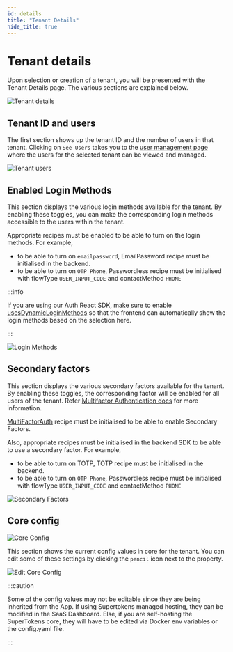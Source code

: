 ```yaml
---
id: details
title: "Tenant Details"
hide_title: true
---
```


# Tenant details

Upon selection or creation of a tenant, you will be presented with the Tenant Details page. The various sections are explained below.

<img src="/img/dashboard/tenant-management/details.png" alt="Tenant details"/>

## Tenant ID and users

The first section shows up the tenant ID and the number of users in that tenant. Clicking on `See Users` takes you to the [user management page](/docs/userdashboard/users-listing-and-details) where the users for the selected tenant can be viewed and managed.

<img src="/img/dashboard/tenant-management/tenant-users.png" alt="Tenant users"/>


## Enabled Login Methods

This section displays the various login methods available for the tenant. By enabling these toggles, you can make the corresponding login methods accessible to the users within the tenant.

Appropriate recipes must be enabled to be able to turn on the login methods. For example, 

- to be able to turn on `emailpassword`, EmailPassword recipe must be initialised in the backend.
- to be able to turn on `OTP Phone`, Passwordless recipe must be initialised with flowType `USER_INPUT_CODE` and contactMethod `PHONE`

:::info

If you are using our Auth React SDK, make sure to enable [usesDynamicLoginMethods](/docs/passwordless/common-customizations/multi-tenancy/common-domain-login#step-3-tell-supertokens-about-the-saved-tenantid-from-the-previous-step) so that the frontend can automatically show the login methods based on the selection here.

:::

<img src="/img/dashboard/tenant-management/login-methods.png" alt="Login Methods"/>

## Secondary factors

This section displays the various secondary factors available for the tenant. By enabling these toggles, the corresponding factor will be enabled for all users of the tenant. Refer [Multifactor Authentication docs](/docs/mfa/introduction) for more information.

[MultiFactorAuth](/docs/mfa/backend-setup) recipe must be initialised to be able to enable Secondary Factors.

Also, appropriate recipes must be initialised in the backend SDK to be able to use a secondary factor. For example,

- to be able to turn on TOTP, TOTP recipe must be initialised in the backend.
- to be able to turn on `OTP Phone`, Passwordless recipe must be initialised with flowType `USER_INPUT_CODE` and contactMethod `PHONE`

<img src="/img/dashboard/tenant-management/secondary-factors.png" alt="Secondary Factors"/>

## Core config

<img src="/img/dashboard/tenant-management/core-config.png" alt="Core Config"/>

This section shows the current config values in core for the tenant. You can edit some of these settings by clicking the `pencil` icon next to the property.

<img src="/img/dashboard/tenant-management/edit-core-config.png" alt="Edit Core Config"/>

:::caution

Some of the config values may not be editable since they are being inherited from the App. If using Supertokens managed hosting, they can be modified in the SaaS Dashboard. Else, if you are self-hosting the SuperTokens core, they will have to be edited via Docker env variables or the config.yaml file.

:::